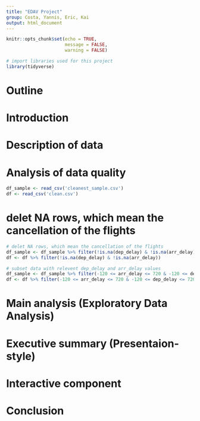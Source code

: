 ---
title: "EDAV Project"
group: Costa, Yannis, Eric, Kai
output: html_document
---

```{r setup, include=FALSE}
knitr::opts_chunk$set(echo = TRUE,
                      message = FALSE,
                      warning = FALSE)
```

```{r libraries}
# import libraries used for this project
library(tidyverse)
```
# Outline

# Introduction

# Description of data

# Analysis of data quality

```{r load data}
df_sample <- read_csv('cleanest_sample.csv')
df <- read_csv('clean.csv')
```
# delet NA rows, which mean the cancellation of the flights



```{r clean data}
# delet NA rows, which mean the cancellation of the flights
df_sample <- df_sample %>% filter(!is.na(dep_delay) & !is.na(arr_delay))
df <- df %>% filter(!is.na(dep_delay) & !is.na(arr_delay))

# subset data with relevent dep_delay and arr_delay values
df_sample <- df_sample %>% filter(-120 <= arr_delay <= 720 & -120 <= dep_delay <= 720)
df <- df %>% filter(-120 <= arr_delay <= 720 & -120 <= dep_delay <= 720)
```

# Main analysis (Exploratory Data Analysis)



# Executive summary (Presentaion-style)

# Interactive component

# Conclusion

